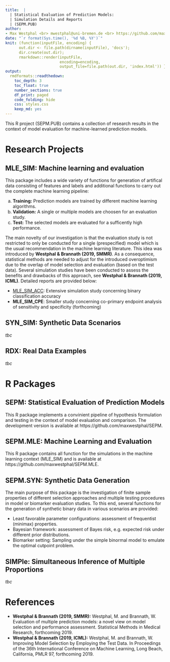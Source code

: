 ```yaml
---
title:  |
  | Statistical Evaluation of Prediction Models:
  | Simulation Details and Reports
  | (SEPM.PUB)
author: 
- Max Westphal <br> mwestphal@uni-bremen.de <br> https://github.com/maxwestphal <br> https://www.linkedin.com/in/maxwestphal/ <br> https://www.anstat.uni-bremen.de/node/22
date: "`r format(Sys.time(), '%d %B, %Y')`"
knit: (function(inputFile, encoding) { 
      out.dir <- file.path(dirname(inputFile), 'docs');
      dir.create(out.dir);
      rmarkdown::render(inputFile,
                        encoding=encoding, 
                        output_file=file.path(out.dir, 'index.html')) })
output: 
  rmdformats::readthedown:
    toc_depth: 3
    toc_float: true
    number_sections: true
    df_print: paged
    code_folding: hide
    css: styles.css
    keep_md: yes
---
```


This R project (SEPM.PUB) contains a collection of research results in the context of model evaluation for machine-learned prediction models. 

# Research Projects

## **MLE_SIM**: Machine learning and evaluation

This package includes a wide variety of functions for generation of artifical data consisting of features and labels and additional functions to carry out the complete machine learning pipeline:

(a) **Training:** Prediction models are trained by different machine learning algorithms.
(b) **Validation:** A single or multiple models are choosen for an evaluation study.
(c) **Test:** The selected models are evaluated for a sufficently high performance. 

The main novelty of our investigation is that the evaluation study is not restricted to only be conducted for a single (prespecified) model which is the usual recommendation in the machine learning literature. This idea was introduced by **Westphal & Brannath (2019, SMMR)**. As a consequence, statistical methods are needed to adjust for the introduced overoptimism due to the overlap of model selection and evaluation (based on the test data). Several simulation studies have been conducted to assess the benefits and drawbacks of this approach, see **Westphal & Brannath (2019, ICML)**. Detailed reports are provided below:

- [MLE_SIM_ACC](https://maxwestphal.github.io/SEPM.PUB/MLE_SIM_ACC.html): Extensive simulation study concerning binary classification accuracy 
- **MLE_SIM_CPE**: Smaller study concerning co-primary endpoint analysis of sensitivity and specificity (forthcoming)



## **SYN_SIM:** Synthetic Data Scenarios

*tbc*

## **RDX**: Real Data Examples

*tbc*

# R Packages

## SEPM: Statistical Evaluation of Prediction Models

This R package implements a convinient pipeline of hypothesis formulation and testing in the context of model evaluation and comparison. The development version is available at https://github.com/maxwestphal/SEPM.

## SEPM.MLE: Machine Learning and Evaluation

This R package contains all function for the simulations in the machine learning context (MLE_SIM) and is available at https://github.com/maxwestphal/SEPM.MLE.

## SEPM.SYN: Synthetic Data Generation

The main purpose of this package is the investigation of finite sample properties of different selection approaches and multiple testing procedures in model or biomarker evaluation studies.
To this end, several functions for the generation of synthetic binary data in various scenarios are provided: 

- Least favorable parameter configurations: assessment of frequentist (minimax) properties.
- Bayesian framework: assessment of Bayes risk, e.g. expected risk under different prior distributions.
- Biomarker setting: Sampling under the simple binormal model to emulate the optimal cutpoint problem.

## SIMPle: Simultaneous Inference of Multiple Proportions

*tbc*

# References 

- **Westphal & Brannath (2019, SMMR):** Westphal, M. and Brannath, W. Evaluation of multiple prediction models: a novel view on model selection and performance assessment. Statistical Methods in Medical Research, forthcoming 2019.
- **Westphal & Brannath (2019, ICML):** Westphal, M. and Brannath, W. Improving Model Selection by Employing the Test Data. In Proceedings of the 36th International Conference on Machine
Learning, Long Beach, California, PMLR 97, forthcoming 2019. 
